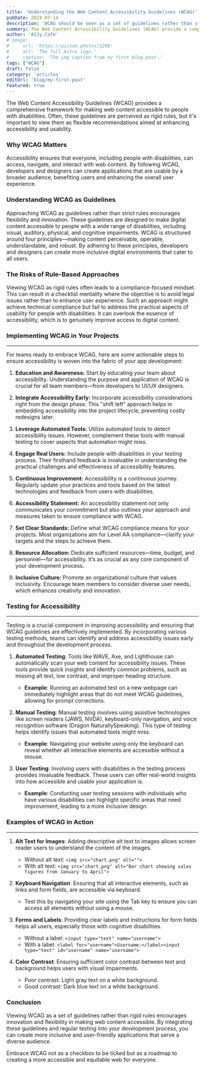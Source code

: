```yaml
---
title: 'Understanding the Web Content Accessibility Guidelines (WCAG)'
pubDate: 2024-07-14
description: 'WCAG should be seen as a set of guidelines rather than strict rules.'
summary: The Web Content Accessibility Guidelines (WCAG) provide a comprehensive framework for making web content accessible to people with disabilities. Often, these guidelines are perceived as rigid rules, but it's important to view them as flexible recommendations aimed at enhancing accessibility and usability.
author: 'A11y.Cafe'
# image:
#     url: 'https://picsum.photos/1200'
#     alt: 'The full Astro logo.'
#     caption: 'The img caption from my first blog post.'
tags: ["WCAG"]
draft: false
category: 'articles'
editUrl: 'blog/my-first-post'
featured: true
---
```



The Web Content Accessibility Guidelines (WCAG) provides a comprehensive framework for making web content accessible to people with disabilities. Often, these guidelines are perceived as rigid rules, but it's important to view them as flexible recommendations aimed at enhancing accessibility and usability.

### Why WCAG Matters

Accessibility ensures that everyone, including people with disabilities, can access, navigate, and interact with web content. By following WCAG, developers and designers can create applications that are usable by a broader audience, benefiting users and enhancing the overall user experience.

### Understanding WCAG as Guidelines

Approaching WCAG as guidelines rather than strict rules encourages flexibility and innovation. These guidelines are designed to make digital content accessible to people with a wide range of disabilities, including visual, auditory, physical, and cognitive impairments. WCAG is structured around four principles—making content perceivable, operable, understandable, and robust. By adhering to these principles, developers and designers can create more inclusive digital environments that cater to all users.

### The Risks of Rule-Based Approaches

Viewing WCAG as rigid rules often leads to a compliance-focused mindset. This can result in a checklist mentality where the objective is to avoid legal issues rather than to enhance user experience. Such an approach might achieve technical compliance but fail to address the practical aspects of usability for people with disabilities. It can overlook the essence of accessibility, which is to genuinely improve access to digital content.

 

### Implementing WCAG in Your Projects
---

For teams ready to embrace WCAG, here are some actionable steps to ensure accessibility is woven into the fabric of your app development:

1. **Education and Awareness:**
   Start by educating your team about accessibility. Understanding the purpose and application of WCAG is crucial for all team members—from developers to UI/UX designers.

2. **Integrate Accessibility Early:**
   Incorporate accessibility considerations right from the design phase. This "shift left" approach helps in embedding accessibility into the project lifecycle, preventing costly redesigns later.

3. **Leverage Automated Tools:**
   Utilize automated tools to detect accessibility issues. However, complement these tools with manual testing to cover aspects that automation might miss.

4. **Engage Real Users:**
   Include people with disabilities in your testing process. Their firsthand feedback is invaluable in understanding the practical challenges and effectiveness of accessibility features.

5. **Continuous Improvement:**
   Accessibility is a continuous journey. Regularly update your practices and tools based on the latest technologies and feedback from users with disabilities.

6. **Accessibility Statement:**
   An accessibility statement not only communicates your commitment but also outlines your approach and measures taken to ensure compliance with WCAG.

7. **Set Clear Standards:**
   Define what WCAG compliance means for your projects. Most organizations aim for Level AA compliance—clarify your targets and the steps to achieve them.

8. **Resource Allocation:**
   Dedicate sufficient resources—time, budget, and personnel—for accessibility. It’s as crucial as any core component of your development process.

9. **Inclusive Culture:**
   Promote an organizational culture that values inclusivity. Encourage team members to consider diverse user needs, which enhances creativity and innovation.


### Testing for Accessibility
---

Testing is a crucial component in improving accessibility and ensuring that WCAG guidelines are effectively implemented. By incorporating various testing methods, teams can identify and address accessibility issues early and throughout the development process.

1. **Automated Testing**: Tools like WAVE, Axe, and Lighthouse can automatically scan your web content for accessibility issues. These tools provide quick insights and identify common problems, such as missing alt text, low contrast, and improper heading structure.
   - **Example**: Running an automated test on a new webpage can immediately highlight areas that do not meet WCAG guidelines, allowing for prompt corrections.

2. **Manual Testing**: Manual testing involves using assistive technologies like screen readers (JAWS, NVDA), keyboard-only navigation, and voice recognition software (Dragon NaturallySpeaking). This type of testing helps identify issues that automated tools might miss.
   - **Example**: Navigating your website using only the keyboard can reveal whether all interactive elements are accessible without a mouse.

3. **User Testing**: Involving users with disabilities in the testing process provides invaluable feedback. These users can offer real-world insights into how accessible and usable your application is.
   - **Example**: Conducting user testing sessions with individuals who have various disabilities can highlight specific areas that need improvement, leading to a more inclusive design.



### Examples of WCAG in Action
---

1. **Alt Text for Images**: Adding descriptive alt text to images allows screen reader users to understand the content of the images.
   - Without alt text: `<img src="chart.png" alt="">`
   - With alt text: `<img src="chart.png" alt="Bar chart showing sales figures from January to April">`

2. **Keyboard Navigation**: Ensuring that all interactive elements, such as links and form fields, are accessible via keyboard.
   - Test this by navigating your site using the Tab key to ensure you can access all elements without using a mouse.

3. **Forms and Labels**: Providing clear labels and instructions for form fields helps all users, especially those with cognitive disabilities.
   - Without a label: `<input type="text" name="username">`
   - With a label: `<label for="username">Username:</label><input type="text" id="username" name="username">`

4. **Color Contrast**: Ensuring sufficient color contrast between text and background helps users with visual impairments.
   - Poor contrast: Light gray text on a white background.
   - Good contrast: Dark blue text on a white background.

### Conclusion

Viewing WCAG as a set of guidelines rather than rigid rules encourages innovation and flexibility in making web content accessible. By integrating these guidelines and regular testing into your development process, you can create more inclusive and user-friendly applications that serve a diverse audience.

Embrace WCAG not as a checkbox to be ticked but as a roadmap to creating a more accessible and equitable web for everyone.
